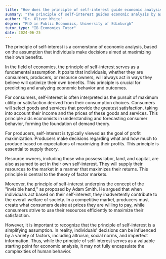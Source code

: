 ```yaml
---
title: "How does the principle of self-interest guide economic analysis?"
summary: "The principle of self-interest guides economic analysis by assuming individuals make decisions to maximise their own benefits."
author: "Dr. Oliver White"
degree: "PhD in Public Economics, University of Edinburgh"
tutor_type: "IB Economics Tutor"
date: 2024-06-25
---
```


The principle of self-interest is a cornerstone of economic analysis, based on the assumption that individuals make decisions aimed at maximizing their own benefits.

In the field of economics, the principle of self-interest serves as a fundamental assumption. It posits that individuals, whether they are consumers, producers, or resource owners, will always act in ways they believe will optimize their own benefits. This principle is crucial for predicting and analyzing economic behavior and outcomes.

For consumers, self-interest is often interpreted as the pursuit of maximum utility or satisfaction derived from their consumption choices. Consumers will select goods and services that provide the greatest satisfaction, taking into account their income and the prices of these goods and services. This principle aids economists in understanding and forecasting consumer behavior, forming the foundation of demand theory.

For producers, self-interest is typically viewed as the goal of profit maximization. Producers make decisions regarding what and how much to produce based on expectations of maximizing their profits. This principle is essential to supply theory.

Resource owners, including those who possess labor, land, and capital, are also assumed to act in their own self-interest. They will supply their resources to the market in a manner that maximizes their returns. This principle is central to the theory of factor markets.

Moreover, the principle of self-interest underpins the concept of the "invisible hand," as proposed by Adam Smith. He argued that when individuals act based on their self-interest, they inadvertently contribute to the overall welfare of society. In a competitive market, producers must create what consumers desire at prices they are willing to pay, while consumers strive to use their resources efficiently to maximize their satisfaction.

However, it is important to recognize that the principle of self-interest is a simplifying assumption. In reality, individuals' decisions can be influenced by a variety of factors, including altruism, social norms, and imperfect information. Thus, while the principle of self-interest serves as a valuable starting point for economic analysis, it may not fully encapsulate the complexities of human behavior.
    